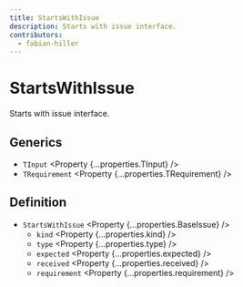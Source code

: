 ```yaml
---
title: StartsWithIssue
description: Starts with issue interface.
contributors:
  - fabian-hiller
---
```



# StartsWithIssue

Starts with issue interface.

## Generics

- `TInput` <Property {...properties.TInput} />
- `TRequirement` <Property {...properties.TRequirement} />

## Definition

- `StartsWithIssue` <Property {...properties.BaseIssue} />
  - `kind` <Property {...properties.kind} />
  - `type` <Property {...properties.type} />
  - `expected` <Property {...properties.expected} />
  - `received` <Property {...properties.received} />
  - `requirement` <Property {...properties.requirement} />
